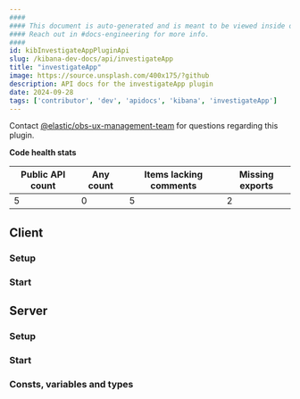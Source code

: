 ```yaml
---
####
#### This document is auto-generated and is meant to be viewed inside our experimental, new docs system.
#### Reach out in #docs-engineering for more info.
####
id: kibInvestigateAppPluginApi
slug: /kibana-dev-docs/api/investigateApp
title: "investigateApp"
image: https://source.unsplash.com/400x175/?github
description: API docs for the investigateApp plugin
date: 2024-09-28
tags: ['contributor', 'dev', 'apidocs', 'kibana', 'investigateApp']
---
```




Contact [@elastic/obs-ux-management-team](https://github.com/orgs/elastic/teams/obs-ux-management-team) for questions regarding this plugin.

**Code health stats**

| Public API count  | Any count | Items lacking comments | Missing exports |
|-------------------|-----------|------------------------|-----------------|
| 5 | 0 | 5 | 2 |

## Client

### Setup
<DocDefinitionList data={[investigateAppObj.client.setup]}/>

### Start
<DocDefinitionList data={[investigateAppObj.client.start]}/>

## Server

### Setup
<DocDefinitionList data={[investigateAppObj.server.setup]}/>

### Start
<DocDefinitionList data={[investigateAppObj.server.start]}/>

### Consts, variables and types
<DocDefinitionList data={investigateAppObj.server.misc}/>

